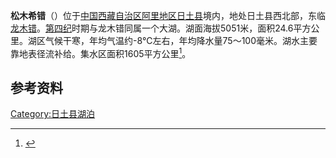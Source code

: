 {{ViewTibetanScript}}
{{Infobox_lake
 |湖泊名稱 =松木希错
 |湖泊照片 = 
 |湖泊照片標題 = 
 |測深圖 =
 |測深圖標題 =
 |湖泊所在地 = [[中国|中国]][[西藏|西藏]]
 |座標 = {{coord |34|36|N|80|15|E|display=inline,title|scale:500000_type:waterbody_region:CN}}
 |湖泊類別 = [[淡水湖|淡水湖]]
 |流入 =[[秋马强绒|秋马强绒]]、[[钦巴久尼臧布|钦巴久尼臧布]]
 |流出 =
 |集水區面積 =1605平方公里
 |集水區國家 =
 |湖泊長度 =8.2公里
 |湖泊闊度 =最大4.5公里<br />平均3公里
 |湖泊面積 =24.6平方公里
 |平均深度 = 
 |最深深度 = 
 |水體體積 =
 |湖水停留時間 =
 |湖岸線長度 =
 |海拔高度 = 5051米
 |湖中島嶼 =
 |湖邊城鎮 =
}}
{{Location map
 |China Tibet Ngari
 |mark=<!--dot-->Blue pog.svg
 |lat_deg=34|lat_min=36|lat_sec =
 |lon_deg=80|lon_min=15|lon_sec =
 |caption=松木希错在[[西藏|西藏]]的位置。
 |position=right
 |width=350
 |float=right
}}
'''松木希错'''（{{bo|z=གསུམ་བཞི་མཚོ|w=gsum bzhi mtsho|t=Sumzhi Tso}}）位于[[中国|中国]][[西藏自治区|西藏自治区]][[阿里地区|阿里地区]][[日土县|日土县]]境内，地处日土县西北部，东临[[龙木错|龙木错]]。[[第四纪|第四纪]]时期与龙木错同属一个大湖。湖面海拔5051米，面积24.6平方公里。湖区气候干寒，年均气温约-8℃左右，年均降水量75～100毫米。湖水主要靠地表径流补给。集水区面积1605平方公里<ref>{{cite book zh |author=王苏民 窦鸿身 |title=中国湖泊志 |format=M |edition=1 |location=北京 |publisher=科学出版社 |date=1998|pages=448|id= ISBN 7-03-006706-1}}</ref>。
==参考资料==
{{Reflist}}

[[Category:日土县湖泊|Category:日土县湖泊]]